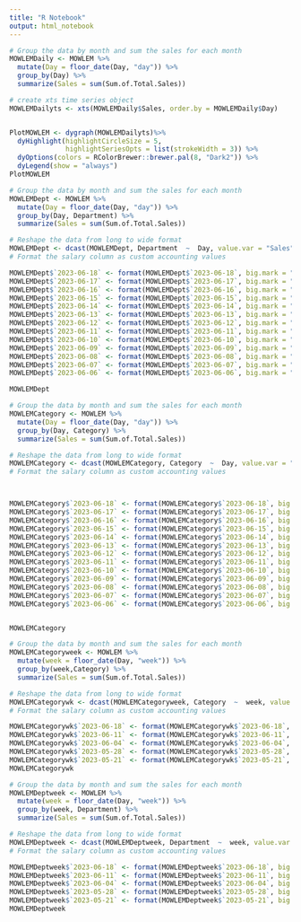 ```yaml
---
title: "R Notebook"
output: html_notebook
---
```


```r
# Group the data by month and sum the sales for each month
MOWLEMDaily <- MOWLEM %>%
  mutate(Day = floor_date(Day, "day")) %>%
  group_by(Day) %>%
  summarize(Sales = sum(Sum.of.Total.Sales)) 

# create xts time series object
MOWLEMDailyts <- xts(MOWLEMDaily$Sales, order.by = MOWLEMDaily$Day)


PlotMOWLEM <- dygraph(MOWLEMDailyts)%>%
  dyHighlight(highlightCircleSize = 5, 
              highlightSeriesOpts = list(strokeWidth = 3)) %>%
  dyOptions(colors = RColorBrewer::brewer.pal(8, "Dark2")) %>%
  dyLegend(show = "always") 
PlotMOWLEM
```

```r
# Group the data by month and sum the sales for each month
MOWLEMDept <- MOWLEM %>%
  mutate(Day = floor_date(Day, "day")) %>%
  group_by(Day, Department) %>%
  summarize(Sales = sum(Sum.of.Total.Sales)) 

# Reshape the data from long to wide format
MOWLEMDept <- dcast(MOWLEMDept, Department  ~  Day, value.var = "Sales") %>% select(1,29,28,27,26,25,24,23,22,21,20,19,18,17) %>% arrange(desc(`2023-06-18`))
# Format the salary column as custom accounting values

MOWLEMDept$`2023-06-18` <- format(MOWLEMDept$`2023-06-18`, big.mark = ",", decimal.mark = ".", nsmall = 0)
MOWLEMDept$`2023-06-17` <- format(MOWLEMDept$`2023-06-17`, big.mark = ",", decimal.mark = ".", nsmall = 0)
MOWLEMDept$`2023-06-16` <- format(MOWLEMDept$`2023-06-16`, big.mark = ",", decimal.mark = ".", nsmall = 0)
MOWLEMDept$`2023-06-15` <- format(MOWLEMDept$`2023-06-15`, big.mark = ",", decimal.mark = ".", nsmall = 0)
MOWLEMDept$`2023-06-14` <- format(MOWLEMDept$`2023-06-14`, big.mark = ",", decimal.mark = ".", nsmall = 0)
MOWLEMDept$`2023-06-13` <- format(MOWLEMDept$`2023-06-13`, big.mark = ",", decimal.mark = ".", nsmall = 0)
MOWLEMDept$`2023-06-12` <- format(MOWLEMDept$`2023-06-12`, big.mark = ",", decimal.mark = ".", nsmall = 0)
MOWLEMDept$`2023-06-11` <- format(MOWLEMDept$`2023-06-11`, big.mark = ",", decimal.mark = ".", nsmall = 0)
MOWLEMDept$`2023-06-10` <- format(MOWLEMDept$`2023-06-10`, big.mark = ",", decimal.mark = ".", nsmall = 0)
MOWLEMDept$`2023-06-09` <- format(MOWLEMDept$`2023-06-09`, big.mark = ",", decimal.mark = ".", nsmall = 0)
MOWLEMDept$`2023-06-08` <- format(MOWLEMDept$`2023-06-08`, big.mark = ",", decimal.mark = ".", nsmall = 0)
MOWLEMDept$`2023-06-07` <- format(MOWLEMDept$`2023-06-07`, big.mark = ",", decimal.mark = ".", nsmall = 0)
MOWLEMDept$`2023-06-06` <- format(MOWLEMDept$`2023-06-06`, big.mark = ",", decimal.mark = ".", nsmall = 0)

MOWLEMDept

```
```r
# Group the data by month and sum the sales for each month
MOWLEMCategory <- MOWLEM %>%
  mutate(Day = floor_date(Day, "day")) %>%
  group_by(Day, Category) %>%
  summarize(Sales = sum(Sum.of.Total.Sales)) 

# Reshape the data from long to wide format
MOWLEMCategory <- dcast(MOWLEMCategory, Category  ~  Day, value.var = "Sales") %>% select(1,29,28,27,26,25,24,23,22,21,20,19,18,17) %>% arrange(desc(`2023-06-18`))
# Format the salary column as custom accounting values



MOWLEMCategory$`2023-06-18` <- format(MOWLEMCategory$`2023-06-18`, big.mark = ",", decimal.mark = ".", nsmall = 0)
MOWLEMCategory$`2023-06-17` <- format(MOWLEMCategory$`2023-06-17`, big.mark = ",", decimal.mark = ".", nsmall = 0)
MOWLEMCategory$`2023-06-16` <- format(MOWLEMCategory$`2023-06-16`, big.mark = ",", decimal.mark = ".", nsmall = 0)
MOWLEMCategory$`2023-06-15` <- format(MOWLEMCategory$`2023-06-15`, big.mark = ",", decimal.mark = ".", nsmall = 0)
MOWLEMCategory$`2023-06-14` <- format(MOWLEMCategory$`2023-06-14`, big.mark = ",", decimal.mark = ".", nsmall = 0)
MOWLEMCategory$`2023-06-13` <- format(MOWLEMCategory$`2023-06-13`, big.mark = ",", decimal.mark = ".", nsmall = 0)
MOWLEMCategory$`2023-06-12` <- format(MOWLEMCategory$`2023-06-12`, big.mark = ",", decimal.mark = ".", nsmall = 0)
MOWLEMCategory$`2023-06-11` <- format(MOWLEMCategory$`2023-06-11`, big.mark = ",", decimal.mark = ".", nsmall = 0)
MOWLEMCategory$`2023-06-10` <- format(MOWLEMCategory$`2023-06-10`, big.mark = ",", decimal.mark = ".", nsmall = 0)
MOWLEMCategory$`2023-06-09` <- format(MOWLEMCategory$`2023-06-09`, big.mark = ",", decimal.mark = ".", nsmall = 0)
MOWLEMCategory$`2023-06-08` <- format(MOWLEMCategory$`2023-06-08`, big.mark = ",", decimal.mark = ".", nsmall = 0)
MOWLEMCategory$`2023-06-07` <- format(MOWLEMCategory$`2023-06-07`, big.mark = ",", decimal.mark = ".", nsmall = 0)
MOWLEMCategory$`2023-06-06` <- format(MOWLEMCategory$`2023-06-06`, big.mark = ",", decimal.mark = ".", nsmall = 0)


MOWLEMCategory
```
```r
# Group the data by month and sum the sales for each month
MOWLEMCategoryweek <- MOWLEM %>%
  mutate(week = floor_date(Day, "week")) %>%
  group_by(week,Category) %>%
  summarize(Sales = sum(Sum.of.Total.Sales)) 

# Reshape the data from long to wide format
MOWLEMCategorywk <- dcast(MOWLEMCategoryweek, Category  ~  week, value.var = "Sales") %>% select(1,6,5,4,3,2) %>% arrange(desc(`2023-06-18`))
# Format the salary column as custom accounting values

MOWLEMCategorywk$`2023-06-18` <- format(MOWLEMCategorywk$`2023-06-18`, big.mark = ",", decimal.mark = ".", nsmall = 0)
MOWLEMCategorywk$`2023-06-11` <- format(MOWLEMCategorywk$`2023-06-11`, big.mark = ",", decimal.mark = ".", nsmall = 0)
MOWLEMCategorywk$`2023-06-04` <- format(MOWLEMCategorywk$`2023-06-04`, big.mark = ",", decimal.mark = ".", nsmall = 0)
MOWLEMCategorywk$`2023-05-28` <- format(MOWLEMCategorywk$`2023-05-28`, big.mark = ",", decimal.mark = ".", nsmall = 0)
MOWLEMCategorywk$`2023-05-21` <- format(MOWLEMCategorywk$`2023-05-21`, big.mark = ",", decimal.mark = ".", nsmall = 0)
MOWLEMCategorywk
```

```r
# Group the data by month and sum the sales for each month
MOWLEMDeptweek <- MOWLEM %>%
  mutate(week = floor_date(Day, "week")) %>%
  group_by(week, Department) %>%
  summarize(Sales = sum(Sum.of.Total.Sales)) 

# Reshape the data from long to wide format
MOWLEMDeptweek <- dcast(MOWLEMDeptweek, Department  ~  week, value.var = "Sales") %>% select(1,6,5,4,3,2) %>% arrange(desc(`2023-06-18`))
# Format the salary column as custom accounting values

MOWLEMDeptweek$`2023-06-18` <- format(MOWLEMDeptweek$`2023-06-18`, big.mark = ",", decimal.mark = ".", nsmall = 0)
MOWLEMDeptweek$`2023-06-11` <- format(MOWLEMDeptweek$`2023-06-11`, big.mark = ",", decimal.mark = ".", nsmall = 0)
MOWLEMDeptweek$`2023-06-04` <- format(MOWLEMDeptweek$`2023-06-04`, big.mark = ",", decimal.mark = ".", nsmall = 0)
MOWLEMDeptweek$`2023-05-28` <- format(MOWLEMDeptweek$`2023-05-28`, big.mark = ",", decimal.mark = ".", nsmall = 0)
MOWLEMDeptweek$`2023-05-21` <- format(MOWLEMDeptweek$`2023-05-21`, big.mark = ",", decimal.mark = ".", nsmall = 0)
MOWLEMDeptweek
```

